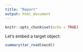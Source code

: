 ```yaml
---
title: "Report"
output: html_document
---
```


```r
knitr::opts_chunk$set(echo = TRUE)
```

Let's embed a target object:
```r
summary(tar_read(oecd))
```
